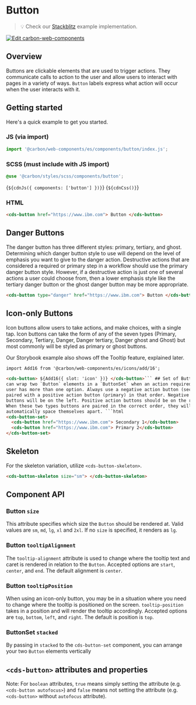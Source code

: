 
<Meta of={ButtonStories} />

# Button

> 💡 Check our
> [Stackblitz](https://stackblitz.com/github/carbon-design-system/carbon-for-ibm-dotcom/tree/main/packages/web-components/examples/stackblitz/basic/components/button)
> example implementation.

[![Edit carbon-web-components](https://developer.stackblitz.com/img/open_in_stackblitz.svg)](https://stackblitz.com/github/carbon-design-system/carbon-for-ibm-dotcom/tree/main/packages/carbon-web-components/examples/stackblitz/basic/components/button)

## Overview

Buttons are clickable elements that are used to trigger actions. They
communicate calls to action to the user and allow users to interact with pages
in a variety of ways. `Button` labels express what action will occur when the
user interacts with it.

## Getting started

Here's a quick example to get you started.

### JS (via import)

```javascript
import '@carbon/web-components/es/components/button/index.js';
```

### SCSS (must include with JS import)

```css
@use '@carbon/styles/scss/components/button';
```

<Markdown>{`${cdnJs({ components: ['button'] })}`}</Markdown>
<Markdown>{`${cdnCss()}`}</Markdown>

### HTML

```html
<cds-button href="https://www.ibm.com"> Button </cds-button>
```

## Danger Buttons

The danger button has three different styles: primary, tertiary, and ghost.
Determining which danger button style to use will depend on the level of
emphasis you want to give to the danger action. Destructive actions that are
considered a required or primary step in a workflow should use the primary
danger button style. However, if a destructive action is just one of several
actions a user could choose from, then a lower emphasis style like the tertiary
danger button or the ghost danger button may be more appropriate.

```html
<cds-button type="danger" href="https://www.ibm.com"> Button </cds-button>
```

## Icon-only Buttons

Icon buttons allow users to take actions, and make choices, with a single tap.
Icon buttons can take the form of any of the seven types (Primary, Secondary,
Tertiary, Danger, Danger tertiary, Danger ghost and Ghost) but most commonly
will be styled as primary or ghost buttons.

Our Storybook example also shows off the Tooltip feature, explained later.

````html
import Add16 from '@carbon/web-components/es/icons/add/16';

<cds-button> ${Add16({ slot: 'icon' })} </cds-button>``` ## Set of Buttons You
can wrap two `Button` elements in a `ButtonSet` when an action required by the
user has more than one option. Always use a negative action button (secondary)
paired with a positive action button (primary) in that order. Negative action
buttons will be on the left. Positive action buttons should be on the right.
When these two types buttons are paired in the correct order, they will
automatically space themselves apart. ```html
<cds-button-set>
  <cds-button href="https://www.ibm.com"> Secondary 1</cds-button>
  <cds-button href="https://www.ibm.com"> Primary 2</cds-button>
</cds-button-set>
````

## Skeleton

For the skeleton variation, utilize `<cds-button-skeleton>`.

```html
<cds-button-skeleton size="sm"> </cds-button-skeleton>
```

## Component API

### Button `size`

This attribute specifies which size the `Button` should be rendered at. Valid
values are `sm`, `md`, `lg`, `xl` and `2xl`. If no `size` is specified, it
renders as `lg`.

### Button `tooltipAlignment`

The `tooltip-alignment` attribute is used to change where the tooltip text and
caret is rendered in relation to the `Button`. Accepted options are `start`,
`center`, and `end`. The default alignment is `center`.

### Button `tooltipPosition`

When using an icon-only button, you may be in a situation where you need to
change where the tooltip is positioned on the screen. `tooltip-position` takes
in a position and will render the tooltip accordingly. Accepted options are
`top`, `bottom`, `left`, and `right`. The default is position is `top`.

### ButtonSet `stacked`

By passing in `stacked` to the `cds-button-set` component, you can arrange your
two `Button` elements vertically

## `<cds-button>` attributes and properties

Note: For `boolean` attributes, `true` means simply setting the attribute (e.g.
`<cds-button autofocus>`) and `false` means not setting the attribute (e.g.
`<cds-button>` without `autofocus` attribute).

<ArgsTable of="cds-button" />
